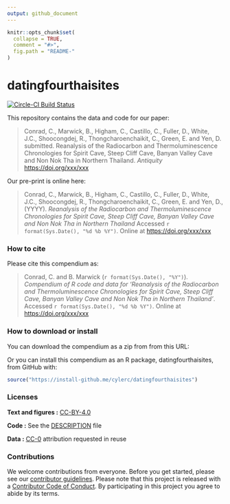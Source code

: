 ```yaml
---
output: github_document
---
```


<!-- README.md is generated from README.Rmd. Please edit that file -->

```r
knitr::opts_chunk$set(
  collapse = TRUE,
  comment = "#>",
  fig.path = "README-"
)
```

# datingfourthaisites

[![Circle-CI Build Status](https://circleci.com/gh/benmarwick/14C_Antiquity.svg?style=shield&circle-token=:circle-token)](https://circleci.com/gh/benmarwick/14C_Antiquity)

This repository contains the data and code for our paper:

> Conrad, C., Marwick, B., Higham, C., Castillo, C., Fuller, D., White, J.C., Shoocongdej, R., Thongcharoenchaikit, C., Green, E. and Yen, D.  submitted. Reanalysis of the Radiocarbon and Thermoluminescence Chronologies for Spirit Cave, Steep Cliff Cave, Banyan Valley Cave and Non Nok Tha in Northern Thailand. _Antiquity_ <https://doi.org/xxx/xxx>

Our pre-print is online here:

> Conrad, C., Marwick, B., Higham, C., Castillo, C., Fuller, D., White, J.C., Shoocongdej, R., Thongcharoenchaikit, C., Green, E. and Yen, D., (YYYY). _Reanalysis of the Radiocarbon and Thermoluminescence Chronologies for Spirit Cave, Steep Cliff Cave, Banyan Valley Cave and Non Nok Tha in Northern Thailand_ Accessed `r format(Sys.Date(), "%d %b %Y")`. Online at <https://doi.org/xxx/xxx>

### How to cite

Please cite this compendium as:

> Conrad, C. and B. Marwick (`r format(Sys.Date(), "%Y")`). _Compendium of R code and data for 'Reanalysis of the Radiocarbon and Thermoluminescence Chronologies for Spirit Cave, Steep Cliff Cave, Banyan Valley Cave and Non Nok Tha in Northern Thailand'_. Accessed `r format(Sys.Date(), "%d %b %Y")`. Online at <https://doi.org/xxx/xxx>

### How to download or install

You can download the compendium as a zip from from this URL: </archive/master.zip>

Or you can install this compendium as an R package, datingfourthaisites, from GitHub with:

```r
source("https://install-github.me/cylerc/datingfourthaisites")
```


### Licenses

**Text and figures :**  [CC-BY-4.0](http://creativecommons.org/licenses/by/4.0/)

**Code :** See the [DESCRIPTION](DESCRIPTION) file

**Data :** [CC-0](http://creativecommons.org/publicdomain/zero/1.0/) attribution requested in reuse

### Contributions

We welcome contributions from everyone. Before you get started, please see our [contributor guidelines](CONTRIBUTING.md). Please note that this project is released with a [Contributor Code of Conduct](CONDUCT.md). By participating in this project you agree to abide by its terms.

